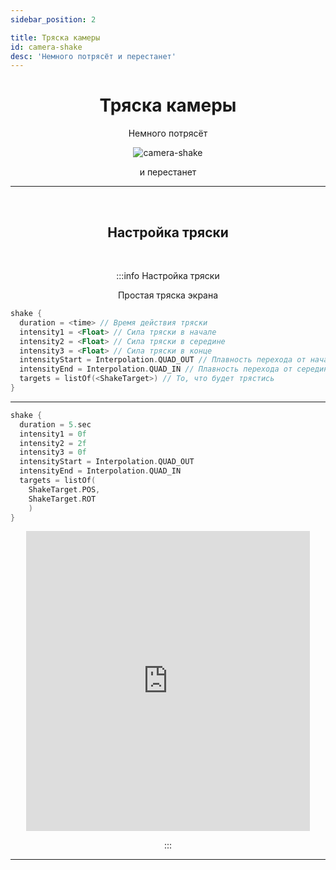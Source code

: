 ```yaml
---
sidebar_position: 2

title: Тряска камеры
id: camera-shake
desc: 'Немного потрясёт и перестанет'
---
```




<script src="dontCopy"></script>

<div align="center">

# Тряска камеры

Немного потрясёт

<div className="show" id="mask">

![camera-shake](@site/static/img/doc/titles/CameraShake0.webp)

</div>

и перестанет

---

<br />

## Настройка тряски

<br />

:::info Настройка тряски

Простая тряска экрана

<div align="left">

```kts
shake {
  duration = <time> // Время действия тряски
  intensity1 = <Float> // Сила тряски в начале
  intensity2 = <Float> // Сила тряски в середине
  intensity3 = <Float> // Сила тряски в конце
  intensityStart = Interpolation.QUAD_OUT // Плавность перехода от начала к середине
  intensityEnd = Interpolation.QUAD_IN // Плавность перехода от середины к концу
  targets = listOf(<ShakeTarget>) // То, что будет трястись
}
```

---

```kts title="Пример"
shake {
  duration = 5.sec
  intensity1 = 0f
  intensity2 = 2f
  intensity3 = 0f
  intensityStart = Interpolation.QUAD_OUT
  intensityEnd = Interpolation.QUAD_IN
  targets = listOf(
    ShakeTarget.POS,
    ShakeTarget.ROT
    )
}
```

</div>

<link rel="preload" as="video" href="https://www.youtube.com/embed/_gAFbU2xDg4?autoplay=1&controls=0&loop=1&playlist=_gAFbU2xDg4" />
<iframe
  width="90%"
  height="480px"
  src="https://www.youtube.com/embed/_gAFbU2xDg4?autoplay=1&controls=0&loop=1&&playlist=_gAFbU2xDg4"
  frameborder="0"
  allow="accelerometer; autoplay; encrypted-media; gyroscope; picture-in-picture"
></iframe>

:::

</div>

---
